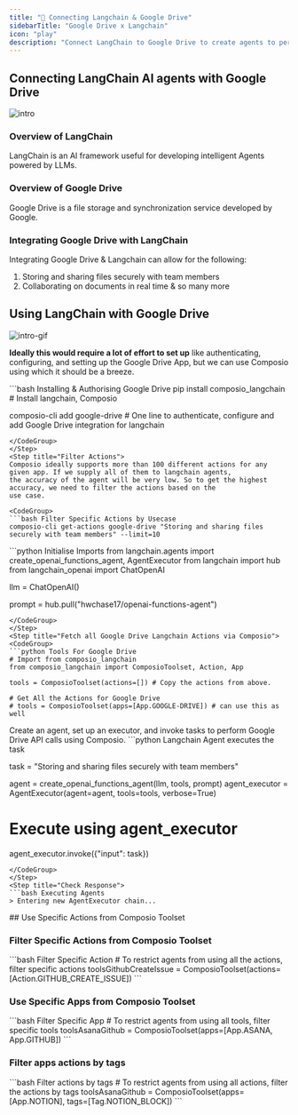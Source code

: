 ```yaml
---
title: "🚀 Connecting Langchain & Google Drive"
sidebarTitle: "Google Drive x Langchain"
icon: "play"
description: "Connect LangChain to Google Drive to create agents to perform tasks using natural language"
---
```


## Connecting LangChain AI agents with Google Drive
![intro](/media/intro.jpg)

### Overview of LangChain

LangChain is an AI framework useful for developing intelligent Agents powered by LLMs.

### Overview of Google Drive

Google Drive is a file storage and synchronization service developed by Google.

### Integrating Google Drive with LangChain

Integrating Google Drive & Langchain can allow for the following:

1. Storing and sharing files securely with team members
2. Collaborating on documents in real time
& so many more

## Using LangChain with Google Drive
![intro-gif](/media/intro.gif)
<Steps>
<Step title="Setting Up the Environment">

**Ideally this would require a lot of effort to set up** like authenticating, configuring, and setting up the Google Drive App, but we can use Composio using which it should be a breeze.

<CodeGroup>
```bash Installing & Authorising Google Drive
pip install composio_langchain # Install langchain, Composio 

composio-cli add google-drive # One line to authenticate, configure and add Google Drive integration for langchain
```
</CodeGroup>
</Step>
<Step title="Filter Actions">
Composio ideally supports more than 100 different actions for any given app. If we supply all of them to langchain agents, 
the accuracy of the agent will be very low. So to get the highest accuracy, we need to filter the actions based on the 
use case.

<CodeGroup>
```bash Filter Specific Actions by Usecase
composio-cli get-actions google-drive "Storing and sharing files securely with team members" --limit=10
```
</CodeGroup>

</Step>
<Step title="Import Base Packages">

<CodeGroup>
```python Initialise Imports
from langchain.agents import create_openai_functions_agent, AgentExecutor
from langchain import hub
from langchain_openai import ChatOpenAI


llm = ChatOpenAI()

prompt = hub.pull("hwchase17/openai-functions-agent")
```
</CodeGroup>
</Step>
<Step title="Fetch all Google Drive Langchain Actions via Composio">
<CodeGroup>
```python Tools For Google Drive
# Import from composio_langchain
from composio_langchain import ComposioToolset, Action, App

tools = ComposioToolset(actions=[]) # Copy the actions from above. 

# Get All the Actions for Google Drive
# tools = ComposioToolset(apps=[App.GOOGLE-DRIVE]) # can use this as well
```
</CodeGroup>
</Step>
<Step title="Execute the Agent">
Create an agent, set up an executor, and invoke tasks to perform Google Drive API calls using Composio. 
<CodeGroup>
```python Langchain Agent executes the task

task = "Storing and sharing files securely with team members"

agent = create_openai_functions_agent(llm, tools, prompt)
agent_executor = AgentExecutor(agent=agent, tools=tools, verbose=True)

# Execute using agent_executor
agent_executor.invoke({"input": task})
```
</CodeGroup>
</Step>
<Step title="Check Response">
```bash Executing Agents
> Entering new AgentExecutor chain...
```
</Step>
</Steps>
## Use Specific Actions from Composio Toolset

### Filter Specific Actions from Composio Toolset

<CodeGroup>
```bash Filter Specific Action
# To restrict agents from using all the actions, filter specific actions
toolsGithubCreateIssue = ComposioToolset(actions=[Action.GITHUB_CREATE_ISSUE])
```
</CodeGroup>

### Use Specific Apps from Composio Toolset
<CodeGroup>
```bash Filter Specific App
# To restrict agents from using all tools, filter specific tools
toolsAsanaGithub = ComposioToolset(apps=[App.ASANA, App.GITHUB])
```
</CodeGroup>

### Filter apps actions by tags 
<CodeGroup>
```bash Filter actions by tags
# To restrict agents from using all actions, filter the actions by tags
toolsAsanaGithub = ComposioToolset(apps=[App.NOTION], tags=[Tag.NOTION_BLOCK])
```
</CodeGroup>

